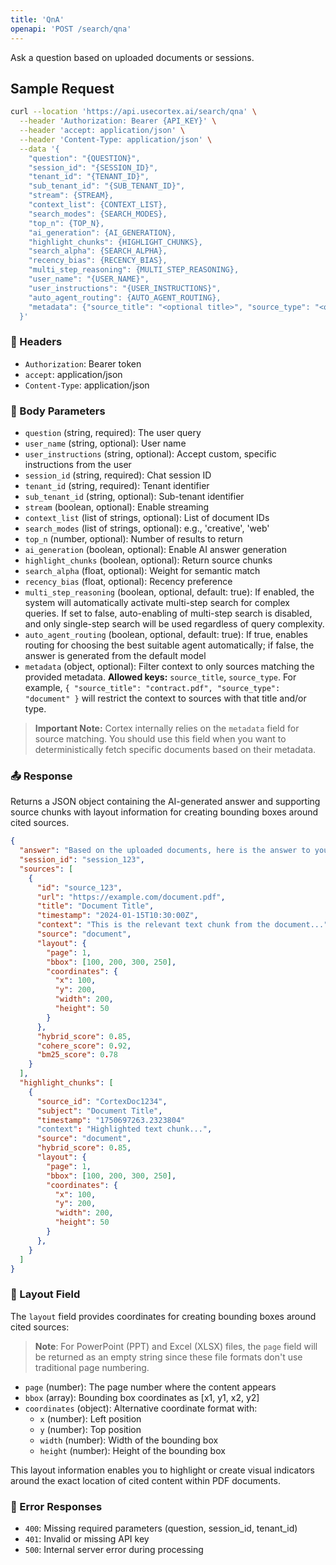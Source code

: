 ```yaml
---
title: 'QnA'
openapi: 'POST /search/qna'
---
```


Ask a question based on uploaded documents or sessions.

## Sample Request

```bash
curl --location 'https://api.usecortex.ai/search/qna' \
  --header 'Authorization: Bearer {API_KEY}' \
  --header 'accept: application/json' \
  --header 'Content-Type: application/json' \
  --data '{
    "question": "{QUESTION}",
    "session_id": "{SESSION_ID}",
    "tenant_id": "{TENANT_ID}",
    "sub_tenant_id": "{SUB_TENANT_ID}",
    "stream": {STREAM},
    "context_list": {CONTEXT_LIST},
    "search_modes": {SEARCH_MODES},
    "top_n": {TOP_N},
    "ai_generation": {AI_GENERATION},
    "highlight_chunks": {HIGHLIGHT_CHUNKS},
    "search_alpha": {SEARCH_ALPHA},
    "recency_bias": {RECENCY_BIAS},
    "multi_step_reasoning": {MULTI_STEP_REASONING},
    "user_name": "{USER_NAME}",
    "user_instructions": "{USER_INSTRUCTIONS}",
    "auto_agent_routing": {AUTO_AGENT_ROUTING},
    "metadata": {"source_title": "<optional title>", "source_type": "<optional type>"}
  }'
```

### 🔐 Headers
- `Authorization`: Bearer token
- `accept`: application/json
- `Content-Type`: application/json

### 🧾 Body Parameters
- `question` (string, required): The user query
- `user_name` (string, optional): User name
- `user_instructions` (string, optional): Accept custom, specific instructions from the user
- `session_id` (string, required): Chat session ID
- `tenant_id` (string, required): Tenant identifier
- `sub_tenant_id` (string, optional): Sub-tenant identifier
- `stream` (boolean, optional): Enable streaming
- `context_list` (list of strings, optional): List of document IDs
- `search_modes` (list of strings, optional): e.g., 'creative', 'web'
- `top_n` (number, optional): Number of results to return
- `ai_generation` (boolean, optional): Enable AI answer generation
- `highlight_chunks` (boolean, optional): Return source chunks
- `search_alpha` (float, optional): Weight for semantic match
- `recency_bias` (float, optional): Recency preference
- `multi_step_reasoning` (boolean, optional, default: true): If enabled, the system will automatically activate multi-step search for complex queries. If set to false, auto-enabling of multi-step search is disabled, and only single-step search will be used regardless of query complexity.
- `auto_agent_routing` (boolean, optional, default: true): If true, enables routing for choosing the best suitable agent automatically; if false, the answer is generated from the default model
- `metadata` (object, optional): Filter context to only sources matching the provided metadata. **Allowed keys:** `source_title`, `source_type`. For example, `{ "source_title": "contract.pdf", "source_type": "document" }` will restrict the context to sources with that title and/or type. 

> **Important Note:** Cortex internally relies on the `metadata` field for source matching. You should use this field when you want to deterministically fetch specific documents based on their metadata.

### 📤 Response
Returns a JSON object containing the AI-generated answer and supporting source chunks with layout information for creating bounding boxes around cited sources.

```json
{
  "answer": "Based on the uploaded documents, here is the answer to your question...",
  "session_id": "session_123",
  "sources": [
    {
      "id": "source_123",
      "url": "https://example.com/document.pdf",
      "title": "Document Title",
      "timestamp": "2024-01-15T10:30:00Z",
      "context": "This is the relevant text chunk from the document...",
      "source": "document",
      "layout": {
        "page": 1,
        "bbox": [100, 200, 300, 250],
        "coordinates": {
          "x": 100,
          "y": 200,
          "width": 200,
          "height": 50
        }
      },
      "hybrid_score": 0.85,
      "cohere_score": 0.92,
      "bm25_score": 0.78
    }
  ],
  "highlight_chunks": [
    {
      "source_id": "CortexDoc1234",
      "subject": "Document Title",
      "timestamp": "1750697263.2323804"
      "context": "Highlighted text chunk...",
      "source": "document",
      "hybrid_score": 0.85,
      "layout": {
        "page": 1,
        "bbox": [100, 200, 300, 250],
        "coordinates": {
          "x": 100,
          "y": 200,
          "width": 200,
          "height": 50
        }
      },
    }
  ]
}
```

### 📍 Layout Field
The `layout` field provides coordinates for creating bounding boxes around cited sources:
> **Note**: For PowerPoint (PPT) and Excel (XLSX) files, the `page` field will be returned as an empty string since these file formats don't use traditional page numbering.


- `page` (number): The page number where the content appears
- `bbox` (array): Bounding box coordinates as [x1, y1, x2, y2]
- `coordinates` (object): Alternative coordinate format with:
  - `x` (number): Left position
  - `y` (number): Top position  
  - `width` (number): Width of the bounding box
  - `height` (number): Height of the bounding box

This layout information enables you to highlight or create visual indicators around the exact location of cited content within PDF documents.

### 🚨 Error Responses
- `400`: Missing required parameters (question, session_id, tenant_id)
- `401`: Invalid or missing API key
- `500`: Internal server error during processing
